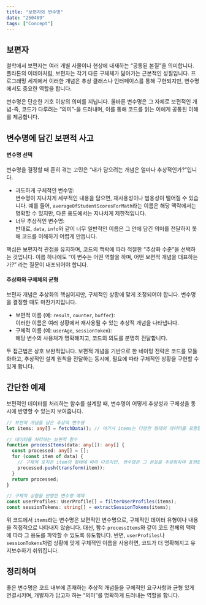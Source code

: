 ```yaml
---
title: "보편자와 변수명"
date: "250409"
tags: ["Concept"]
---
```


## 보편자

철학에서 보편자는 여러 개별 사물이나 현상에 내재하는 “공통된 본질”을 의미합니다. 플라톤의 이데아처럼, 보편자는 각기 다른 구체체가 닮아가는 근본적인 성질입니다. 프로그래밍 세계에서 이러한 개념은 추상 클래스나 인터페이스를 통해 구현되지만, 변수명에서도 중요한 역할을 합니다.

변수명은 단순한 기호 이상의 의미를 지닙니다. 올바른 변수명은 그 자체로 보편적인 개념-즉, 코드가 다루려는 “의미”-을 드러내며, 이를 통해 코드를 읽는 이에게 공통된 이해를 제공합니다.

## 변수명에 담긴 보편적 사고

#### 변수명 선택

변수명을 결정할 때 흔히 겪는 고민은 “내가 담으려는 개념은 얼마나 추상적인가?”입니다.

- 과도하게 구체적인 변수명:  
  변수명이 지나치게 세부적인 내용을 담으면, 재사용성이나 범용성이 떨어질 수 있습니다. 예를 들어, `averageOfStudentScoresForMath`라는 이름은 해당 맥락에서는 명확할 수 있지만, 다른 용도에서는 지나치게 제한적입니다.
- 너무 추상적인 변수명:  
  반대로, `data`, `info`와 같이 너무 일반적인 이름은 그 안에 담긴 의미를 전달하지 못해 코드를 이해하기 어렵게 만듭니다.

핵심은 보편자적 관점을 유지하며, 코드의 맥락에 따라 적절한 “추상화 수준”을 선택하는 것입니다. 이름 하나에도 “이 변수는 어떤 역할을 하며, 어떤 보편적 개념을 대표하는가?” 라는 질문이 내포되어야 합니다.

#### 추상화와 구체체의 균형

보편자 개념은 추상화의 핵심이지만, 구체적인 상황에 맞게 조정되어야 합니다. 변수명을 결정할 때도 마찬가지입니다.

- 보편적 이름 (예: `result`, `counter`, `buffer`):  
  이러한 이름은 여러 상황에서 재사용될 수 있는 추상적 개념을 나타냅니다.
- 구체적 이름 (예: `userAge`, `sessionToken`):  
  해당 변수의 사용처가 명확해지고, 코드의 의도를 분명히 전달합니다.

두 접근법은 상호 보완적입니다. 보편적 개념을 기반으로 한 네이밍 전략은 코드를 모듈화하고, 추상적인 설계 원칙을 전달하는 동시에, 필요에 따라 구체적인 상황을 구현할 수 있게 합니다.

## 간단한 예제

보편적인 데이터를 처리하는 함수를 설계할 때, 변수명이 어떻게 추상성과 구체성을 동시에 반영할 수 있는지 보여줍니다.

```typescript
// 보편적 개념을 담은 추상적 변수명
let items: any[] = fetchData(); // 여기서 items는 다양한 형태의 데이터를 포함할 수 있는 보편적 컨테이너입니다.

// 데이터를 처리하는 보편적 함수
function processItems(data: any[]): any[] {
  const processed: any[] = [];
  for (const item of data) {
    // 구체적 로직은 item의 형태에 따라 다르지만, 변수명은 그 본질을 추상화하여 표현합니다.
    processed.push(transform(item));
  }
  return processed;
}

// 구체적 상황을 반영한 변수명 예제
const userProfiles: UserProfile[] = filterUserProfiles(items);
const sessionTokens: string[] = extractSessionTokens(items);
```

위 코드에서 `items`라는 변수명은 보편적인 변수명으로, 구체적인 데이터 유형이나 내용을 직접적으로 나타내지 않습니다. 대신, 함수 `processItems`와 같이 코드 전체의 맥락에 따라 그 용도를 파악할 수 있도록 유도합니다. 반면, `userProfiles`나 `sessionTokens`처럼 상황에 맞게 구체적인 이름을 사용하면, 코드가 더 명확해지고 유지보수하기 쉬워집니다.

## 정리하며

좋은 변수명은 코드 내부에 존재하는 추상적 개념들을 구체적인 요구사항과 균형 있게 연결시키며, 개발자가 담고자 하는 “의미”를 명확하게 드러내는 역할을 합니다.
